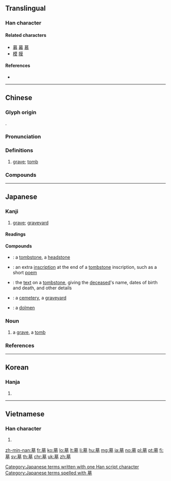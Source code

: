 {{character info/new}}
==Translingual==

===Han character===
{{Han char|rn=32|rad=土|as=11|sn=14|four=44104|canj=TAKG|ids=⿱莫土}}

====Related characters====
* [[募]] [[幕]] [[慕]]
* [[模]] [[膜]]

====References====
* {{Han ref|kx=0238.120|dkj=05431|dj=0476.190|hdz=10470.090|uh=5893|ud=22675|bh=B9D3|bd=47571}}

----

==Chinese==
{{zh-forms|alt=圶-2nd round simp.}}

===Glyph origin===
{{Han etym}}
{{Han compound|莫|土|ls=psc|c1=p|c2=s}}.

===Pronunciation===
{{zh-pron
|m=mù
|c=mou6
|h=pfs=mu
|md=
|mn=qz,tp,xm:bō͘/kh,xm,zz:bōng
|w=
|mc=y
|oc=y
|cat=n
}}

===Definitions===
{{zh-hanzi}}

# [[grave]]; [[tomb]]

===Compounds===
{{zh-der|墓碑|墓道|墓地|墓碣|墓門|墓木|墓室|墓穴|墓園|墓葬|墓誌|墓坑|墟墓|壟墓|冢墓|徒不上墓|修墓|墓祭|墳墓|墓田|墓木已拱|廬墓|公墓|墓誌銘|墓生兒子|墓表|墓券|封墓|墓記|丘墓|祖墓|盜墓|掃墓節|掃墓|省墓|易墓|掘墓人|諛墓|陵墓|鞭墓|自掘墳墓|覆墓|鎮墓獸|誓墓}}

----

==Japanese==

===Kanji===
{{ja-kanji|grade=5|rs=土11}}

# [[grave]]; [[graveyard]]

====Readings====
{{ja-readings
|goon=[[も]] (mo)
|kanon=[[ぼ]] (bo)
|kun=[[はか]] (haka)
|nadzuke=[[つか]] (tsuka)
}}

====Compounds====
{{der-top}}
* {{ja-l|墓碣|ぼけつ|boketsu}}: a [[tombstone]], a [[headstone]]
* {{ja-l|墓誌銘|ぼしめい|boshimei}}: an extra [[inscription]] at the end of a [[tombstone]] inscription, such as a short [[poem]]
* {{ja-l|墓表|ぼひょう|bohyō}}: the [[text]] on a [[tombstone]], giving the [[deceased]]'s name, dates of birth and death, and other details
* {{ja-l|墓地|ぼち|bochi}}: a [[cemetery]], a [[graveyard]]
* {{ja-l|支石墓|しせきぼ|[[shisekibo]]}}: a [[dolmen]]
{{der-bottom}}

===Noun===
{{ja-noun|はか}}

# a [[grave]], a [[tomb]]

===References===
{{ja-kref
|ku=4272
|shift=95E6
|jis=4A68
|euc=CAE8
|skip=2-3-10
|freq=1337
|nelson=4027
|newnelson=1073
|halpern=2332
|kld=1505
|heisig=231
|tuttle=3k10.18
}}

[[Category:Japanese terms written with one Han script character]]
[[Category:Japanese terms spelled with 墓]]

----

==Korean==

===Hanja===
{{ko-hanja|hangeul=묘|rv=myo|mr=myo}}

# {{defn|lang=ko|sort=土11}}

----

==Vietnamese==

===Han character===
{{vi-hantu|[[mộ]], [[mô]], [[mồ]]|rs=土11}}

# {{defn|lang=vi|sort=土11}}

[[zh-min-nan:墓]]
[[fr:墓]]
[[ko:墓]]
[[lo:墓]]
[[lt:墓]]
[[li:墓]]
[[hu:墓]]
[[mg:墓]]
[[ja:墓]]
[[no:墓]]
[[pl:墓]]
[[pt:墓]]
[[fi:墓]]
[[sv:墓]]
[[th:墓]]
[[chr:墓]]
[[uk:墓]]
[[zh:墓]]